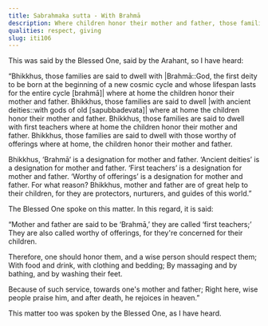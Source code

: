 ```yaml
---
title: Sabrahmaka sutta - With Brahmā
description: Where children honor their mother and father, those families are said to dwell with Brahmā.
qualities: respect, giving
slug: iti106
---
```


This was said by the Blessed One, said by the Arahant, so I have heard:

“Bhikkhus, those families are said to dwell with |Brahmā::God, the first deity to be born at the beginning of a new cosmic cycle and whose lifespan lasts for the entire cycle [brahmā]| where at home the children honor their mother and father. Bhikkhus, those families are said to dwell |with ancient deities::with gods of old [sapubbadevata]| where at home the children honor their mother and father. Bhikkhus, those families are said to dwell with first teachers where at home the children honor their mother and father. Bhikkhus, those families are said to dwell with those worthy of offerings where at home, the children honor their mother and father.

Bhikkhus, ‘Brahmā‘ is a designation for mother and father. ‘Ancient deities’ is a designation for mother and father. ‘First teachers’ is a designation for mother and father. ‘Worthy of offerings’ is a designation for mother and father. For what reason? Bhikkhus, mother and father are of great help to their children, for they are protectors, nurturers, and guides of this world.”

The Blessed One spoke on this matter. In this regard, it is said:

“Mother and father are said to be ‘Brahmā,’
they are called ‘first teachers;’
They are also called worthy of offerings,
for they're concerned for their children.

Therefore, one should honor them,
and a wise person should respect them;
With food and drink,
with clothing and bedding;
By massaging and by bathing,
and by washing their feet.

Because of such service,
towards one's mother and father;
Right here, wise people praise him,
and after death, he rejoices in heaven.”

This matter too was spoken by the Blessed One, as I have heard.